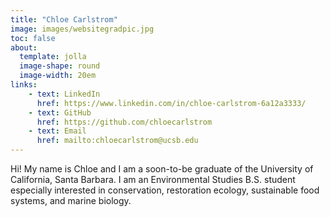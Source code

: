 ```yaml
---
title: "Chloe Carlstrom"
image: images/websitegradpic.jpg
toc: false
about: 
  template: jolla
  image-shape: round
  image-width: 20em
links: 
    - text: LinkedIn
      href: https://www.linkedin.com/in/chloe-carlstrom-6a12a3333/
    - text: GitHub
      href: https://github.com/chloecarlstrom
    - text: Email
      href: mailto:chloecarlstrom@ucsb.edu
---
```


Hi! My name is Chloe and I am a soon-to-be graduate of the University of California, Santa Barbara. I am an Environmental Studies B.S. student especially interested in conservation, restoration ecology, sustainable food systems, and marine biology.
